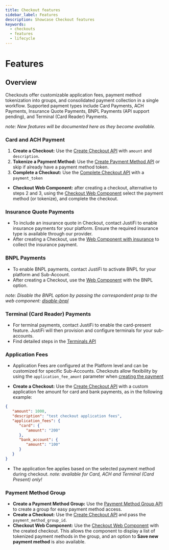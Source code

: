 ```yaml
---
title: Checkout features
sidebar_label: Features
description: Showcase Checkout features
keywords:
  - checkouts
  - features
  - lifecycle
---
```


# Features

## Overview

Checkouts offer customizable application fees,
payment method tokenization into groups,
and consolidated payment collection in a single workflow.
Supported payment types include Card Payments, ACH Payments,
Insurance Quote Payments, BNPL Payments (API support pending),
and Terminal (Card Reader) Payments.

_note: New features will be documented here as they become available._

### Card and ACH Payment

1. **Create a Checkout:** Use the [Create Checkout API](https://docs.justifi.tech/api-spec#tag/Checkouts)
   with `amount` and `description`.
2. **Tokenize a Payment Method:** Use the [Create Payment Method API](https://docs.justifi.tech/api-spec#tag/Payment-Methods/operation/CreatePaymentMethod)
   or skip if already have a payment method token.
3. **Complete a Checkout:** Use the [Complete Checkout API](https://docs.justifi.tech/api-spec#tag/Checkouts/operation/CompleteCheckout)
   with a `payment_token`
- **Checkout Web Component:** after creating a checkout, alternative to steps 2 and 3,
  using the [Checkout Web Component](https://storybook.justifi.ai/?path=/docs/payment-facilitation-unified-fintech-checkout%E2%84%A2--docs)
  select the payment method (or tokenize), and complete the checkout.

### Insurance Quote Payments

- To include an insurance quote in Checkout, contact JustiFi to enable insurance payments for
  your platform. Ensure the required insurance type is available through our provider.
- After creating a Checkout, use the [Web Component with insurance](https://storybook.justifi.ai/?path=/story/payment-facilitation-unified-fintech-checkout%E2%84%A2--checkout-insurance)
  to collect the insurance payment.

### BNPL Payments

- To enable BNPL payments, contact JustiFi to activate BNPL for your platform and Sub-Account.
- After creating a Checkout, use the [Web Component](https://storybook.justifi.ai/?path=/story/payment-facilitation-unified-fintech-checkout%E2%84%A2--example)
  with the BNPL option.

_note: Disable the BNPL option by passing the correspondent prop to the web component:
[disable-bnpl](https://storybook.justifi.ai/?path=/docs/payment-facilitation-unified-fintech-checkout%E2%84%A2--docs)_

### Terminal (Card Reader) Payments

- For terminal payments, contact JustiFi to enable the card-present feature.
  JustiFi will then provision and configure terminals for your sub-accounts.
- Find detailed steps in the [Terminals API](https://docs.justifi.tech/api-spec#tag/Terminals)

### Application Fees

- Application Fees are configured at the Platform level and can be customized for specific Sub-Accounts.
  Checkouts allow flexibility by using the `application_fee_amont` parameter when [creating the payment](https://docs.justifi.tech/api-spec#tag/Payments/operation/CreatePayment)

- **Create a Checkout:** Use the [Create Checkout API](https://docs.justifi.tech/api-spec#tag/Checkouts)
   with a custom application fee amount for card and bank payments, as in the following example:

```json
{
   "amount": 1000,
   "description": "test checkout application fees",
   "application_fees": {
      "card": {
         "amount": "200"
      },
      "bank_account": {
         "amount": "100"
      }
   }
}
```

- The application fee applies based on the selected payment method during checkout.
_note: available for Card, ACH and Terminal (Card Present) only!_

### Payment Method Group

- **Create a Payment Method Group:** Use the [Payment Method Group API](https://docs.justifi.tech/api-spec#tag/Payment-Method-Groups)
  to create a group for easy payment method access.
- **Create a Checkout:** Use the [Create Checkout API](https://docs.justifi.tech/api-spec#tag/Checkouts/operation/CreateCheckout)
  and pass the `payment_method_group_id`.
- **Checkout Web Component:** Use the [Checkout Web Component](https://storybook.justifi.ai/?path=/docs/payment-facilitation-unified-fintech-checkout%E2%84%A2--docs)
  with the created checkout. This allows the component to display a list of tokenized payment methods
  in the group, and an option to **Save new payment method** is also available.

